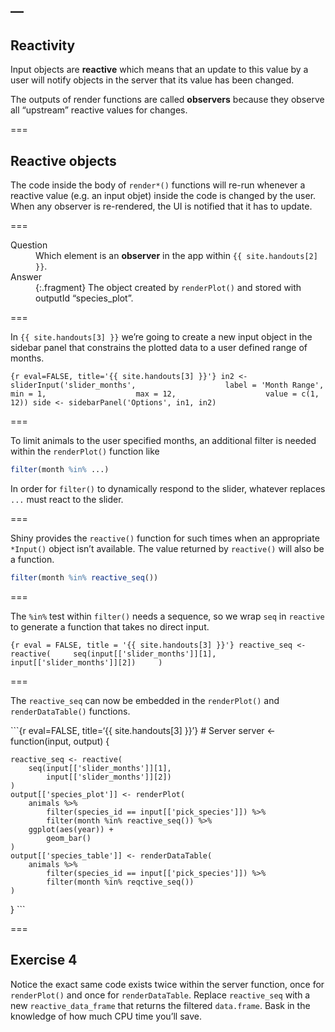 ---
---

## Reactivity

Input objects are **reactive** which means that an update to this value by a user will notify objects in the server that its value has been changed.

The outputs of render functions are called **observers** because they observe all "upstream" reactive values for changes.

===

## Reactive objects

The code inside the body of `render*()` functions will re-run whenever a reactive value (e.g. an input objet) inside the code is changed by the user. When any observer is re-rendered, the UI is notified that it has to update.

===

Question
: Which element is an **observer** in the app within `{{ site.handouts[2] }}`.

Answer
: {:.fragment} The object created by `renderPlot()` and stored with outputId "species_plot".

===

In `{{ site.handouts[3] }}` we're going to create a new input object in the sidebar panel that constrains the plotted data to a user defined range of months.

```{r eval=FALSE, title='{{ site.handouts[3] }}'}
in2 <- sliderInput('slider_months',
                   label = 'Month Range',
                   min = 1,
                   max = 12,
                   value = c(1, 12))
side <- sidebarPanel('Options', in1, in2)									    
```

===

To limit animals to the user specified months, an additional filter is needed within the `renderPlot()` function like

```r
filter(month %in% ...)
```

In order for `filter()` to dynamically respond to the slider, whatever replaces `...` must react to the slider.

===

Shiny provides the `reactive()` function for such times when an appropriate `*Input()` object isn't available. The value returned by `reactive()` will also be a function.

```r
filter(month %in% reactive_seq())
```

===

The `%in%` test within `filter()` needs a sequence, so we wrap `seq` in `reactive` to generate a function that takes no direct input.

```{r eval = FALSE, title = '{{ site.handouts[3] }}'}
reactive_seq <- reactive(
    seq(input[['slider_months']][1],
        input[['slider_months']][2])
    )
```

===

The `reactive_seq` can now be embedded in the `renderPlot()` and `renderDataTable()` functions.

```{r eval=FALSE, title='{{ site.handouts[3] }}'}
# Server
server <- function(input, output) {

    reactive_seq <- reactive(
        seq(input[['slider_months']][1],
            input[['slider_months']][2])
    )
    output[['species_plot']] <- renderPlot(
        animals %>%
            filter(species_id == input[['pick_species']]) %>%
            filter(month %in% reactive_seq()) %>%
        ggplot(aes(year)) +
            geom_bar()
    )
    output[['species_table']] <- renderDataTable(
        animals %>%
            filter(species_id == input[['pick_species']]) %>%
            filter(month %in% reqctive_seq())
    )
}
```

===

## Exercise 4

Notice the exact same code exists twice within the server function, once for `renderPlot()` and once for `renderDataTable`. Replace `reactive_seq` with a new `reactive_data_frame` that returns the filtered `data.frame`. Bask in the knowledge of how much CPU time you'll save.

